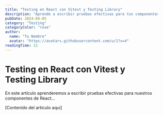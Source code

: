 ```yaml
---
title: "Testing en React con Vitest y Testing Library"
description: "Aprende a escribir pruebas efectivas para tus componentes de React usando Vitest y Testing Library..."
pubDate: 2024-04-05
category: "Testing"
categoryColor: "rose"
author:
  name: "Tu Nombre"
  avatar: "https://avatars.githubusercontent.com/u/1?v=4"
readingTime: 12
---
```


# Testing en React con Vitest y Testing Library

En este artículo aprenderemos a escribir pruebas efectivas para nuestros componentes de React...

[Contenido del artículo aquí]